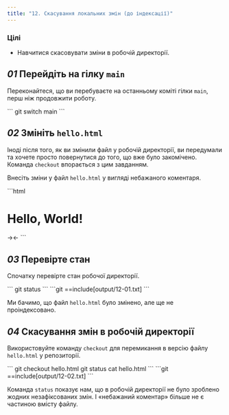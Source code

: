 ```yaml
---
title: "12. Скасування локальних змін (до індексації)"
---
```


### Цілі

- Навчитися скасовувати зміни в робочій директорії.

## _01_ Перейдіть на гілку `main`

Переконайтеся, що ви перебуваєте на останньому коміті гілки `main`, перш ніж продовжити роботу.

<Run>
```
git switch main
```
</Run>

## _02_ Змініть `hello.html`

Іноді після того, як ви змінили файл у робочій директорії, ви передумали та хочете просто повернутися до того, що вже було закомічено. Команда `checkout` впорається з цим завданням.

Внесіть зміни у файл `hello.html` у вигляді небажаного коментаря.

<File file="hello.html">
```html
<html>
  <head>
  </head>
  <body>
    <h1>Hello, World!</h1>
    →<!-- This is a bad comment. We want to revert it. -->←
  </body>
</html>
```
</File>

## _03_ Перевірте стан

Спочатку перевірте стан робочої директорії.

<Run>
```
git status
```
</Run>

<Output>
```git
==include[output/12-01.txt]
```
</Output>

Ми бачимо, що файл `hello.html` було змінено, але ще не проіндексовано.

## _04_ Скасування змін в робочій директорії

Використовуйте команду `checkout` для перемикання в версію файлу `hello.html` у репозиторії.

<Run>
```
git checkout hello.html
git status
cat hello.html
```
</Run>

<Output>
```git
==include[output/12-02.txt]
```
</Output>

Команда `status` показує нам, що в робочій директорії не було зроблено жодних незафіксованих змін. І «небажаний коментар» більше не є частиною вмісту файлу.